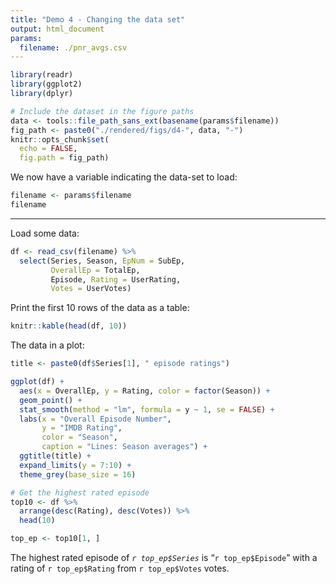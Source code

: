 ```yaml
---
title: "Demo 4 - Changing the data set"
output: html_document
params:
  filename: ./pnr_avgs.csv
---
```


```r
library(readr)
library(ggplot2)
library(dplyr)

# Include the dataset in the figure paths
data <- tools::file_path_sans_ext(basename(params$filename))
fig_path <- paste0("./rendered/figs/d4-", data, "-")
knitr::opts_chunk$set(
  echo = FALSE, 
  fig.path = fig_path)
```

We now have a variable indicating the data-set to load:

```r
filename <- params$filename
filename
```

***

Load some data: 

```r
df <- read_csv(filename) %>% 
  select(Series, Season, EpNum = SubEp, 
         OverallEp = TotalEp,
         Episode, Rating = UserRating, 
         Votes = UserVotes)
```

Print the first 10 rows of the data as a table:

```r
knitr::kable(head(df, 10))
```

The data in a plot:

```r
title <- paste0(df$Series[1], " episode ratings")

ggplot(df) +
  aes(x = OverallEp, y = Rating, color = factor(Season)) +
  geom_point() +
  stat_smooth(method = "lm", formula = y ~ 1, se = FALSE) +
  labs(x = "Overall Episode Number",
       y = "IMDB Rating", 
       color = "Season",
       caption = "Lines: Season averages") +
  ggtitle(title) + 
  expand_limits(y = 7:10) + 
  theme_grey(base_size = 16)
```


```r
# Get the highest rated episode
top10 <- df %>% 
  arrange(desc(Rating), desc(Votes)) %>% 
  head(10)

top_ep <- top10[1, ]
```

The highest rated episode of _`r top_ep$Series`_ 
is "`r top_ep$Episode`" with a rating of 
`r top_ep$Rating` from `r top_ep$Votes` votes.


